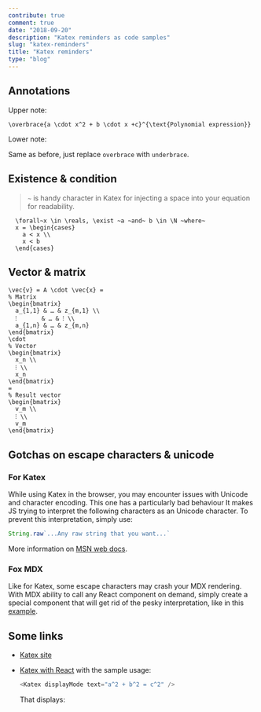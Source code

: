 ```yaml
---
contribute: true
comment: true
date: "2018-09-20"
description: "Katex reminders as code samples"
slug: "katex-reminders"
title: "Katex reminders"
type: "blog"
---
```



## Annotations
Upper note:
<Katex displayMode text='\overbrace{a \cdot x^2 + b \cdot x +c}^{\text{Polynomial expression}}' />

```katex
\overbrace{a \cdot x^2 + b \cdot x +c}^{\text{Polynomial expression}}
```

Lower note:
<AnnotationLower />

Same as before, just replace `overbrace` with `underbrace`.

## Existence & condition

<Existence />

> `~` is handy character in Katex for injecting a space into your equation for readability.

```katex
  \forall~x \in \reals, \exist ~a ~and~ b \in \N ~where~
  x = \begin{cases}
    a < x \\
    x < b
  \end{cases}
```

## Vector & matrix
<VectorAndMatrix />

```katex
\vec{v} = A \cdot \vec{x} = 
% Matrix
\begin{bmatrix}
  a_{1,1} & … & z_{m,1} \\
  ⁝       & … & ⁝ \\
  a_{1,n} & … & z_{m,n}
\end{bmatrix}
\cdot
% Vector
\begin{bmatrix}
  x_n \\
  ⁝ \\
  x_n
\end{bmatrix}
=
% Result vector
\begin{bmatrix}
  v_m \\
  ⁝ \\
  v_m
\end{bmatrix}
```

## Gotchas on escape characters & unicode
### For Katex
While using Katex in the browser, you may encounter issues with Unicode and character encoding.
This one <FakeUnicode /> has a particularly bad behaviour <Emoji text=':scream:.' /> It makes
JS trying to interpret the following characters as an Unicode character. To prevent this interpretation,
simply use:

```js
String.raw`...Any raw string that you want...`
```

More information on [MSN web docs](https://developer.mozilla.org/fr/docs/Web/JavaScript/Reference/Objets_globaux/String/raw).

### Fox MDX
Like for Katex, some escape characters may crash your MDX rendering. With MDX ability
to call any React component on demand, simply create a special component that will get
rid of the pesky interpretation, like in this [example](https://github.com/PEM--/PEM--.github.io/blob/master/src/src/pages/blog/katex-reminders/FakeUnicode.js).

## Some links
* [Katex site](https://katex.org/)
* [Katex with React](https://github.com/PEM--/PEM--.github.io/blob/master/src/src/components/Katex.js)
  with the sample usage:
    ```js
    <Katex displayMode text="a^2 + b^2 = c^2" />
    ```
  
  That displays:
  <Katex displayMode text="a^2 + b^2 = c^2" />
